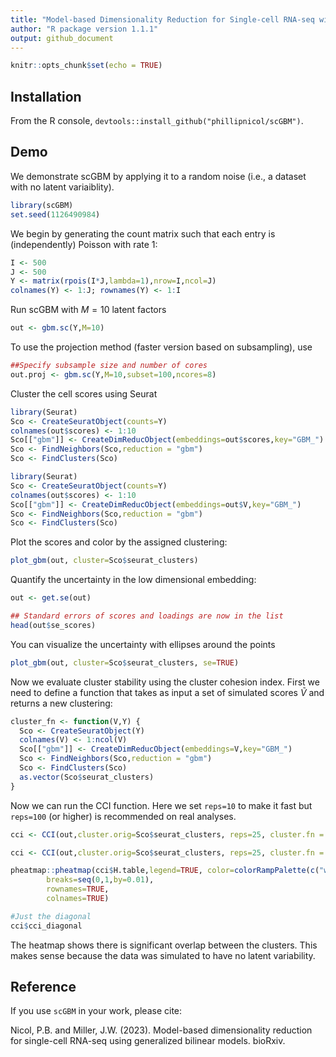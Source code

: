 ```yaml
---
title: "Model-based Dimensionality Reduction for Single-cell RNA-seq with Generalized Bilinear Models"
author: "R package version 1.1.1"
output: github_document
---
```


```r
knitr::opts_chunk$set(echo = TRUE)
```

## Installation 

From the R console, `devtools::install_github("phillipnicol/scGBM")`. 

## Demo 

We demonstrate scGBM by applying it to a random noise (i.e., a dataset with no latent variaiblity). 

```r
library(scGBM)
set.seed(1126490984)
```

We begin by generating the count matrix such that each entry is (independently) Poisson with rate 1: 


```r
I <- 500
J <- 500
Y <- matrix(rpois(I*J,lambda=1),nrow=I,ncol=J)
colnames(Y) <- 1:J; rownames(Y) <- 1:I
```


Run scGBM with $M = 10$ latent factors

```r
out <- gbm.sc(Y,M=10)
```

To use the projection method (faster version based on subsampling), use

```r
##Specify subsample size and number of cores
out.proj <- gbm.sc(Y,M=10,subset=100,ncores=8) 
```


Cluster the cell scores using Seurat

```r
library(Seurat)
Sco <- CreateSeuratObject(counts=Y)
colnames(out$scores) <- 1:10
Sco[["gbm"]] <- CreateDimReducObject(embeddings=out$scores,key="GBM_")
Sco <- FindNeighbors(Sco,reduction = "gbm")
Sco <- FindClusters(Sco)
```


```r
library(Seurat)
Sco <- CreateSeuratObject(counts=Y)
colnames(out$scores) <- 1:10
Sco[["gbm"]] <- CreateDimReducObject(embeddings=out$V,key="GBM_")
Sco <- FindNeighbors(Sco,reduction = "gbm")
Sco <- FindClusters(Sco)
```


Plot the scores and color by the assigned clustering:

```r
plot_gbm(out, cluster=Sco$seurat_clusters)
```


Quantify the uncertainty in the low dimensional embedding:

```r
out <- get.se(out)

## Standard errors of scores and loadings are now in the list
head(out$se_scores) 
```

You can visualize the uncertainty with ellipses around the points

```r
plot_gbm(out, cluster=Sco$seurat_clusters, se=TRUE)
```


Now we evaluate cluster stability using the cluster cohesion index. First we need to define a function that takes as input a set of simulated scores $\tilde{V}$ and returns a new clustering:

```r
cluster_fn <- function(V,Y) {
  Sco <- CreateSeuratObject(Y)
  colnames(V) <- 1:ncol(V)
  Sco[["gbm"]] <- CreateDimReducObject(embeddings=V,key="GBM_")
  Sco <- FindNeighbors(Sco,reduction = "gbm")
  Sco <- FindClusters(Sco)
  as.vector(Sco$seurat_clusters)
}
```

Now we can run the CCI function. Here we set `reps=10` to make it fast but `reps=100` (or higher) is recommended on real analyses. 

```r
cci <- CCI(out,cluster.orig=Sco$seurat_clusters, reps=25, cluster.fn = cluster_fn, Y=Y)
```

```r
cci <- CCI(out,cluster.orig=Sco$seurat_clusters, reps=25, cluster.fn = cluster_fn, Y=Y)
```


```r
pheatmap::pheatmap(cci$H.table,legend=TRUE, color=colorRampPalette(c("white","red"))(100),
        breaks=seq(0,1,by=0.01),
        rownames=TRUE,
        colnames=TRUE)

#Just the diagonal
cci$cci_diagonal
```


The heatmap shows there is significant overlap between the clusters. This makes sense because the data was simulated to have no latent variability.


## Reference 

If you use `scGBM` in your work, please cite: 

Nicol, P.B. and Miller, J.W. (2023). Model-based dimensionality reduction for single-cell RNA-seq
using generalized bilinear models. bioRxiv.

